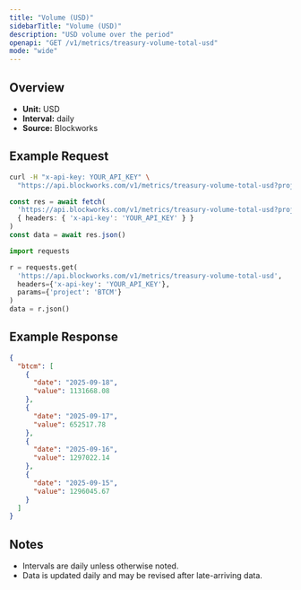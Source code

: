 ```yaml
---
title: "Volume (USD)"
sidebarTitle: "Volume (USD)"
description: "USD volume over the period"
openapi: "GET /v1/metrics/treasury-volume-total-usd"
mode: "wide"
---
```


## Overview

- **Unit:** USD
- **Interval:** daily
- **Source:** Blockworks

## Example Request

<CodeGroup>

```bash cURL
curl -H "x-api-key: YOUR_API_KEY" \
  "https://api.blockworks.com/v1/metrics/treasury-volume-total-usd?project=BTCM"
```

```typescript TypeScript
const res = await fetch(
  'https://api.blockworks.com/v1/metrics/treasury-volume-total-usd?project=BTCM',
  { headers: { 'x-api-key': 'YOUR_API_KEY' } }
)
const data = await res.json()
```

```python Python
import requests

r = requests.get(
  'https://api.blockworks.com/v1/metrics/treasury-volume-total-usd',
  headers={'x-api-key': 'YOUR_API_KEY'},
  params={'project': 'BTCM'}
)
data = r.json()
```

</CodeGroup>

## Example Response

```json
{
  "btcm": [
    {
      "date": "2025-09-18",
      "value": 1131668.08
    },
    {
      "date": "2025-09-17",
      "value": 652517.78
    },
    {
      "date": "2025-09-16",
      "value": 1297022.14
    },
    {
      "date": "2025-09-15",
      "value": 1296045.67
    }
  ]
}
```

## Notes
- Intervals are daily unless otherwise noted.
- Data is updated daily and may be revised after late-arriving data.